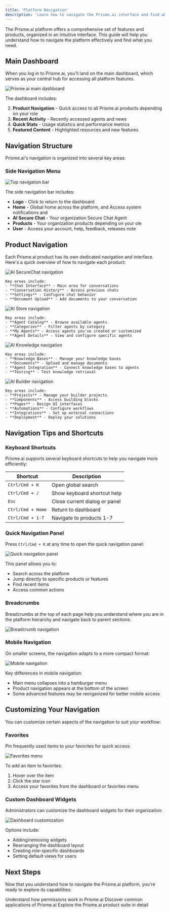 ```yaml
---
title: 'Platform Navigation'
description: 'Learn how to navigate the Prisme.ai interface and find what you need'
---
```


The Prisme.ai platform offers a comprehensive set of features and products, organized in an intuitive interface. This guide will help you understand how to navigate the platform effectively and find what you need.

## Main Dashboard

When you log in to Prisme.ai, you'll land on the main dashboard, which serves as your central hub for accessing all platform features.

<Frame>
  <img src="/images/dashboard.png" alt="Prisme.ai main dashboard" />
</Frame>

The dashboard includes:

2. **Product Navigation** - Quick access to all Prisme.ai products depending on your role
3. **Recent Activity** - Recently accessed agents and news
4. **Quick Stats** - Usage statistics and performance metrics
5. **Featured Content** - Highlighted resources and new features

## Navigation Structure

Prisme.ai's navigation is organized into several key areas:

### Side Navigation Menu

<Frame>
  <img src="/images/top-nav.png" alt="Top navigation bar" />
</Frame>

The side navigation bar includes:

- **Logo** - Click to return to the dashboard
- **Home** - Global home across the platform, and Access system notifications and
- **AI Secure Chat** - Your organization Secure Chat Agent
- **Products** - Your organization products depending on your ole
- **User** - Access your account, help, feedback, releases note

## Product Navigation

Each Prisme.ai product has its own dedicated navigation and interface. Here's a quick overview of how to navigate each product:

<Tabs>
  <Tab title="AI SecureChat">
    <Frame>
      <img src="/images/securechat-nav.png" alt="AI SecureChat navigation" />
    </Frame>
    
    Key areas include:
    - **Chat Interface** - Main area for conversations
    - **Conversation History** - Access previous chats
    - **Settings** - Configure chat behavior
    - **Document Upload** - Add documents to your conversation
  </Tab>
  
  <Tab title="AI Store">
    <Frame>
      <img src="/images/ai-store.png" alt="AI Store navigation" />
    </Frame>
    
    Key areas include:
    - **Agent Catalog** - Browse available agents
    - **Categories** - Filter agents by category
    - **My Agents** - Access agents you've created or customized
    - **Agent Details** - View and configure specific agents
  </Tab>
  
  <Tab title="AI Knowledge">
    <Frame>
      <img src="/images/ai-knowledge-nav.png" alt="AI Knowledge navigation" />
    </Frame>
    
    Key areas include:
    - **Knowledge Bases** - Manage your knowledge bases
    - **Documents** - Upload and manage documents
    - **Agent Integration** - Connect knowledge bases to agents
    - **Testing** - Test knowledge retrieval
  </Tab>
  
  <Tab title="AI Builder">
    <Frame>
      <img src="/images/ai-builder-nav.png" alt="AI Builder navigation" />
    </Frame>
    
    Key areas include:
    - **Projects** - Manage your builder projects
    - **Components** - Access building blocks
    - **Pages** - Design UI interfaces
    - **Automations** - Configure workflows
    - **Integrations** - Set up external connections
    - **Deployment** - Deploy your solutions
  </Tab>
</Tabs>

## Navigation Tips and Shortcuts

### Keyboard Shortcuts

Prisme.ai supports several keyboard shortcuts to help you navigate more efficiently:

| Shortcut | Description |
|----------|-------------|
| `Ctrl/Cmd + K` | Open global search |
| `Ctrl/Cmd + /` | Show keyboard shortcut help |
| `Esc` | Close current dialog or panel |
| `Ctrl/Cmd + Home` | Return to dashboard |
| `Ctrl/Cmd + 1-7` | Navigate to products 1-7 |

### Quick Navigation Panel

Press `Ctrl/Cmd + K` at any time to open the quick navigation panel:

<Frame>
  <img src="/images/quick-nav.png" alt="Quick navigation panel" />
</Frame>

This panel allows you to:
- Search across the platform
- Jump directly to specific products or features
- Find recent items
- Access common actions

### Breadcrumbs

Breadcrumbs at the top of each page help you understand where you are in the platform hierarchy and navigate back to parent sections:

<Frame>
  <img src="/images/breadcrumbs.png" alt="Breadcrumb navigation" />
</Frame>

### Mobile Navigation

On smaller screens, the navigation adapts to a more compact format:

<Frame>
  <img src="/images/mobile-nav.png" alt="Mobile navigation" />
</Frame>

Key differences in mobile navigation:
- Main menu collapses into a hamburger menu
- Product navigation appears at the bottom of the screen
- Some advanced features may be reorganized for better mobile access

## Customizing Your Navigation

You can customize certain aspects of the navigation to suit your workflow:

### Favorites

Pin frequently used items to your favorites for quick access:

<Frame>
  <img src="/images/favorites.png" alt="Favorites menu" />
</Frame>

To add an item to favorites:
1. Hover over the item
2. Click the star icon
3. Access your favorites from the dashboard or favorites menu

### Custom Dashboard Widgets

Administrators can customize the dashboard widgets for their organization:

<Frame>
  <img src="/images/dashboard-customize.png" alt="Dashboard customization" />
</Frame>

Options include:
- Adding/removing widgets
- Rearranging the dashboard layout
- Creating role-specific dashboards
- Setting default views for users

## Next Steps

Now that you understand how to navigate the Prisme.ai platform, you're ready to explore its capabilities:

<CardGroup cols={3}>
  <Card title="User Access Management" icon="users-gear" href="../user-access-management">
    Understand how permissions work in Prisme.ai
  </Card>
  <Card title="Common Use Cases" icon="lightbulb" href="../common-use-cases">
    Discover common applications of Prisme.ai
  </Card>
  <Card title="Products Overview" icon="puzzle-piece" href="../../products/overview">
    Explore the Prisme.ai product suite in detail
  </Card>
</CardGroup>